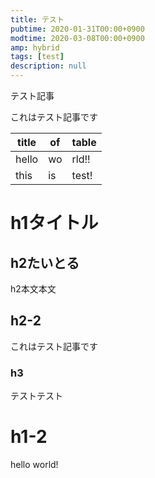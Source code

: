 ```yaml
---
title: テスト
pubtime: 2020-01-31T00:00+0900
modtime: 2020-03-08T00:00+0900
amp: hybrid
tags: [test]
description: null
---
```


テスト記事

<PS date="2020-03-08">これはテスト記事です</PS>

|title|of|table|
|-----|--|-----|
|hello|wo|rld!!|
|this |is|test!|

# h1タイトル

## h2たいとる

h2本文本文

## h2-2

これはテスト記事です

### h3

テストテスト

# h1-2

hello world!
